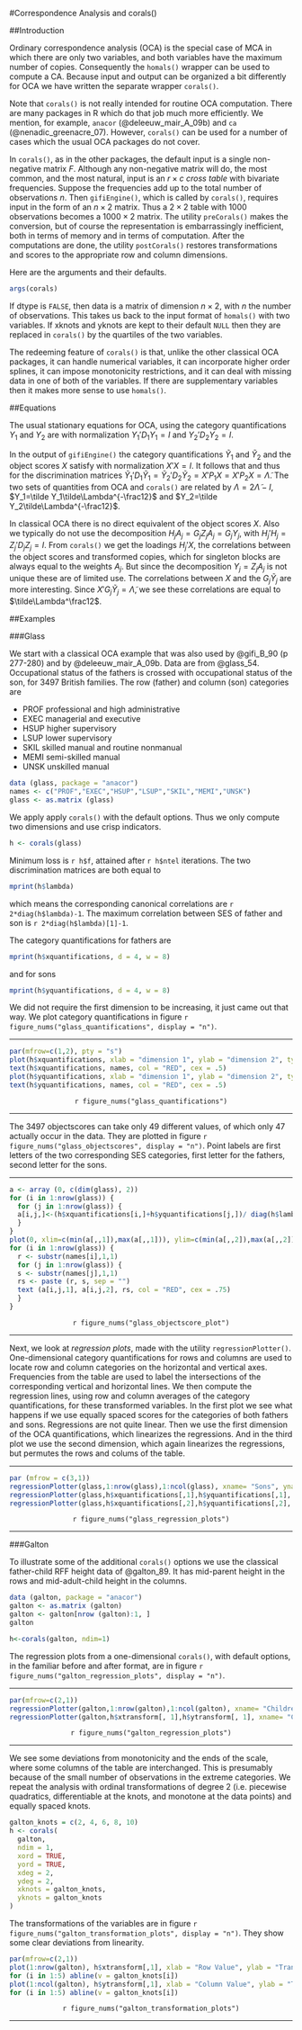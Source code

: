 #Correspondence Analysis and corals()

##Introduction

Ordinary correspondence analysis (OCA) is the special case of MCA in which there are only two variables, and both variables have the maximum number of copies. Consequently the `homals()` wrapper can be used to compute a CA. Because input and output can be organized a bit differently for OCA we have written the separate wrapper `corals()`.

Note that `corals()` is not really intended for routine OCA computation. There are many packages in R which do that job much more efficiently. We mention, for example, `anacor` (@deleeuw_mair_A_09b) and `ca` (@nenadic_greenacre_07).
However, `corals()` can be used for a number of cases which the usual OCA packages do not cover.

In `corals()`, as in the other packages, the default input is a single non-negative matrix $F$. Although any non-negative matrix will do, the most common, and the most natural, input is an $r\times c$ *cross table* with bivariate frequencies. Suppose the frequencies add up to the total number of observations $n$. Then `gifiEngine()`, which is called by `corals()`, requires input in the form of an $n\times 2$ matrix. Thus a $2\times 2$ table with 1000 observations becomes a $1000\times 2$ matrix. The utility `preCorals()` makes the conversion, but of course the representation is embarrassingly inefficient, both in terms of memory and in terms of computation. After the computations are done, the utility `postCorals()` restores transformations and scores to the appropriate row and column dimensions.

Here are the arguments and their defaults.

```r
args(corals)
```
If dtype is `FALSE`, then data is a matrix of dimension $n\times 2$, with $n$ the number of observations. This takes us back to the input format of `homals()` with two variables. If xknots and yknots are kept to their default `NULL`
then they are replaced in `corals()` by the quartiles of the two variables.

The redeeming feature of `corals()` is that, unlike the other classical OCA packages, it can handle numerical variables, it can incorporate higher order splines, it can impose monotonicity restrictions, and it can deal with missing data in one of both of the variables. If there are supplementary variables then it makes more sense to use `homals()`.

##Equations

The usual stationary equations for OCA, using the category quantifications $Y_1$ and $Y_2$ are
\begin{align*}
C_{12}Y_2&=D_1Y_1\Lambda,\\
C_{21}Y_1&=D_2Y_2\Lambda,
\end{align*}
with normalization $Y_1'D_1Y_1=I$ and $Y_2'D_2Y_2=I$. 

In the output of `gifiEngine()` the category quantifications $\tilde Y_1$ and $\tilde Y_2$ and the object scores $X$ satisfy
\begin{align*}
G_1\tilde Y_1+G_2\tilde Y_2&=2X\tilde\Lambda,\\
D_1^{-1}G_1'X&=\tilde Y_1,\\
D_2^{-1}G_2'X&=\tilde Y_2,
\end{align*}
with normalization $X'X=I$. It follows that
\begin{align*}
C_{12}\tilde Y_2&=D_1\tilde Y_1(2\tilde\Lambda-I),\\
C_{21}\tilde Y_1&=D_2\tilde Y_2(2\tilde\Lambda-I),
\end{align*}
and thus for the discrimination matrices $\tilde Y_1'D_1\tilde Y_1=\tilde Y_2'D_2\tilde Y_2=X'P_1X=X'P_2X=\tilde\Lambda$. The two sets of quantities from OCA and `corals()` are related by $\Lambda=2\tilde\Lambda-I$, $Y_1=\tilde Y_1\tilde\Lambda^{-\frac12}$ and $Y_2=\tilde Y_2\tilde\Lambda^{-\frac12}$. 

In classical OCA there is no direct equivalent of the object scores $X$. Also we typically do not use the decomposition $H_jA_j=G_jZ_jA_j=G_jY_j$, with $H_j'H_j=Z_j'D_jZ_j=I$. From `corals()` we get the loadings $H_j'X$, the correlations between the object scores and transformed copies, which for singleton blocks are always equal to the weights $A_j$. But since the decomposition $Y_j=Z_jA_j$ is not unique these are of limited use. The correlations
between $X$ and the $G_j\tilde Y_j$ are more interesting. Since $X'G_j\tilde Y_j=\tilde\Lambda$, we see these correlations are equal to $\tilde\Lambda^\frac12$.


##Examples

###Glass

We start with a classical OCA example that was also used by @gifi_B_90 (p 277-280) and by @deleeuw_mair_A_09b. Data are from @glass_54. Occupational status of the fathers is crossed with occupational status of the son, for 3497 British families. The row (father) and column (son) categories are

* PROF professional and high administrative
* EXEC managerial and executive
* HSUP higher supervisory
* LSUP lower supervisory
* SKIL skilled manual and routine nonmanual
* MEMI semi-skilled manual
* UNSK unskilled manual

```r
data (glass, package = "anacor")
names <- c("PROF","EXEC","HSUP","LSUP","SKIL","MEMI","UNSK")
glass <- as.matrix (glass)
```
We apply apply `corals()` with the default options. Thus we only compute two dimensions and use crisp indicators.
```r
h <- corals(glass)
```

Minimum loss is `r h$f`, attained after `r h$ntel` iterations. The two discrimination matrices are both equal to

```r
mprint(h$lambda)
```
which means the corresponding canonical correlations are `r 2*diag(h$lambda)-1`. The maximum correlation
between SES of father and son is `r 2*diag(h$lambda)[1]-1`.

The category quantifications for fathers are

```r
mprint(h$xquantifications, d = 4, w = 8)
```
and for sons
```r
mprint(h$yquantifications, d = 4, w = 8)
```
We did not require the first dimension to be increasing, it just came out that way. We plot category quantifications in figure `r figure_nums("glass_quantifications", display = "n")`.
<hr>
```r
par(mfrow=c(1,2), pty = "s")
plot(h$xquantifications, xlab = "dimension 1", ylab = "dimension 2", type = "n", main = "Fathers")
text(h$xquantifications, names, col = "RED", cex = .5)
plot(h$yquantifications, xlab = "dimension 1", ylab = "dimension 2", type = "n", main = "Sons")
text(h$yquantifications, names, col = "RED", cex = .5)
```
<center>
`r figure_nums("glass_quantifications")`
</center>
<hr>

The 3497 objectscores can take only 49 different values, of which only 47 actually occur in the data. They are plotted in figure `r figure_nums("glass_objectscores", display = "n")`. Point labels are first letters of the two corresponding SES categories, first letter for the fathers, second letter for the sons.
<hr>
```r
a <- array (0, c(dim(glass), 2))
for (i in 1:nrow(glass)) {
  for (j in 1:nrow(glass)) {
  a[i,j,]<-(h$xquantifications[i,]+h$yquantifications[j,])/ diag(h$lambda)
  }
}
plot(0, xlim=c(min(a[,,1]),max(a[,,1])), ylim=c(min(a[,,2]),max(a[,,2])), xlab = "dimension 1", ylab = "dimension 2", type = "n")
for (i in 1:nrow(glass)) {
  r <- substr(names[i],1,1)
  for (j in 1:nrow(glass)) {
  s <- substr(names[j],1,1)
  rs <- paste (r, s, sep = "")
  text (a[i,j,1], a[i,j,2], rs, col = "RED", cex = .75)
  }
}
```
<center>
`r figure_nums("glass_objectscore_plot")`
</center>
<hr>
Next, we look at *regression plots*, made with the utility `regressionPlotter()`. One-dimensional category quantifications for rows and columns are used to locate row and column categories on the horizontal and vertical axes. Frequencies from the table are used to label the intersections of the corresponding vertical and horizontal lines. We then compute the regression lines, using row and column averages of the category quantifications, for these transformed variables. In the first plot we see what happens if we use equally spaced scores for the 
categories of both fathers and sons. Regressions are not quite linear. Then we use the first dimension of the
OCA quantifications, which linearizes the regressions. And in the third plot we use the second dimension, which again linearizes the regressions, but permutes the rows and colums of the table.

<hr>
```r
par (mfrow = c(3,1))
regressionPlotter(glass,1:nrow(glass),1:ncol(glass), xname= "Sons", yname = "Fathers", main = "Integer Quantifications")
regressionPlotter(glass,h$xquantifications[,1],h$yquantifications[,1], xname= "Sons", yname = "Fathers", main = "First Corals Dimension")
regressionPlotter(glass,h$xquantifications[,2],h$yquantifications[,2], xname= "Sons", yname = "Fathers", main = "Second Corals Dimension")
```
<center>
`r figure_nums("glass_regression_plots")`
</center>
<hr>

###Galton

To illustrate some of the additional `corals()` options we use the classical father-child RFF height data of @galton_89. It has mid-parent height in the rows and mid-adult-child height in the columns.

```r
data (galton, package = "anacor")
galton <- as.matrix (galton)
galton <- galton[nrow (galton):1, ]
galton
```
```r
h<-corals(galton, ndim=1)
```
The regression plots from a one-dimensional `corals()`, with default options, in the familiar before and after
format, are in figure `r figure_nums("galton_regression_plots", display = "n")`.
<hr>
```r
par(mfrow=c(2,1))
regressionPlotter(galton,1:nrow(galton),1:ncol(galton), xname= "Children", yname = "Parents", main = "Integer Quantifications")
regressionPlotter(galton,h$xtransform[, 1],h$ytransform[, 1], xname= "Children", yname = "Parents", main = "Corals Quantifications")
```
<center>
`r figure_nums("galton_regression_plots")`
</center>
<hr>

We see some deviations from monotonicity and the ends of the scale, where some columns of the table are interchanged. This is presumably because of the small number of observations in the extreme categories. We repeat the analysis with
ordinal transformations of degree 2 (i.e. piecewise quadratics, differentiable at the knots, and monotone at the data points) and equally spaced knots.
```r
galton_knots = c(2, 4, 6, 8, 10)
h <- corals(
  galton,
  ndim = 1,
  xord = TRUE,
  yord = TRUE,
  xdeg = 2,
  ydeg = 2,
  xknots = galton_knots,
  yknots = galton_knots
)
```
The transformations of the variables are in figure `r figure_nums("galton_transformation_plots", display = "n")`. They show some clear deviations from linearity.
```r
par(mfrow=c(2,1))
plot(1:nrow(galton), h$xtransform[,1], xlab = "Row Value", ylab = "Transform", type = "l", lwd = 2, col = "RED")
for (i in 1:5) abline(v = galton_knots[i])
plot(1:ncol(galton), h$ytransform[,1], xlab = "Column Value", ylab = "Transform", type = "l", lwd = 2, col = "RED")
for (i in 1:5) abline(v = galton_knots[i])
```
<center>
`r figure_nums("galton_transformation_plots")`
</center>
<hr>
